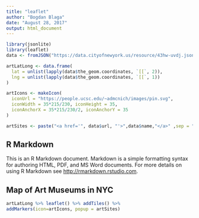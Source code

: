 ---
title: "leaflet"
author: "Bogdan Blaga"
date: "August 28, 2017"
output: html_document
---

```{r setup}
library(jsonlite)
library(leaflet)
data <- fromJSON("https://data.cityofnewyork.us/resource/43hw-uvdj.json", flatten = TRUE)

artLatLong <- data.frame(
  lat = unlist(lapply(data$the_geom.coordinates, `[[`, 2)),
  lng = unlist(lapply(data$the_geom.coordinates, `[[`, 1))
)

artIcons <- makeIcon(
  iconUrl = "https://people.ucsc.edu/~admcnich/images/pin.svg",
  iconWidth = 35*215/230, iconHeight = 35,
  iconAnchorX = 35*215/230/2, iconAnchorY = 35
)

artSites <- paste("<a href='", data$url, "'>",data$name,"</a>" ,sep = "")
```

## R Markdown

This is an R Markdown document. Markdown is a simple formatting syntax for authoring HTML, PDF, and MS Word documents. For more details on using R Markdown see <http://rmarkdown.rstudio.com>.


## Map of Art Museums in NYC

```{r cars}
artLatLong %>% leaflet() %>% addTiles() %>%
addMarkers(icon=artIcons, popup = artSites)
```


